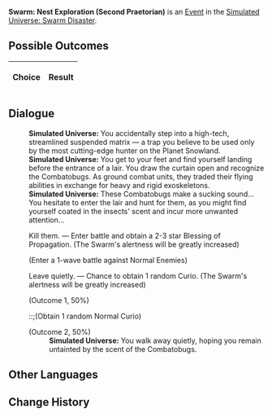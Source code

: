 {{Simulated Universe Event Infobox
|title         = Swarm: Nest Exploration (Second Praetorian)
|image         = Random Event 4.png
|type          =
|domains_su    = <<DOMAINS_SU>>
|domains_ext   = <<DOMAINS_EXT>>
|domains_swarm = <<DOMAINS_SWARM>>
|domains_gng   = <<DOMAINS_GNG>>
|requirements  =
|prev          = {{tx}}
|next          = {{tx}}
|indexRewards  =
|characters    =
}}
'''Swarm: Nest Exploration (Second Praetorian)''' is an [[Simulated Universe/Events|Event]] in the [[Simulated Universe: Swarm Disaster]].

==Possible Outcomes==
{| class="article-table"
!Choice
!Result

|}

<!--
==Gameplay Notes==

-->
==Dialogue==
{{Dialogue Start}}
:'''Simulated Universe:''' You accidentally step into a high-tech, streamlined suspended matrix &mdash; a trap you believe to be used only by the most cutting-edge hunter on the Planet Snowland.
:'''Simulated Universe:''' You get to your feet and find yourself landing before the entrance of a lair. You draw the curtain open and recognize the Combatobugs. As ground combat units, they traded their flying abilities in exchange for heavy and rigid exoskeletons.
:'''Simulated Universe:''' These Combatobugs make a sucking sound... You hesitate to enter the lair and hunt for them, as you might find yourself coated in the insects' scent and incur more unwanted attention...
:{{DIcon|Star}} Kill them. &mdash; Enter battle and obtain a 2-3 star Blessing of Propagation. (The Swarm's alertness will be greatly increased)
:;(Enter a 1-wave battle against Normal Enemies)
:{{DIcon|Star}} Leave quietly. &mdash; Chance to obtain 1 random Curio. (The Swarm's alertness will be greatly increased)
:;(Outcome 1, 50%)
:::;(Obtain 1 random Normal Curio)
:;(Outcome 2, 50%)
::'''Simulated Universe:''' You walk away quietly, hoping you remain untainted by the scent of the Combatobugs.
{{Dialogue End}}

==Other Languages==
{{Other Languages
|zhs   = 虫潮•虫巢探险（二级卫戍）
|zht   = 蟲潮•蟲巢探險（二級衛戍）
|ja    = 虫の潮・虫の巣探険（二級守備）
|ko    = 곤충 파도•곤충집 탐험(2급 경비)
|es    = Enjambre: Exploración del nido (segundo pretoriano)
|fr    = Exploration du nid de l'Essaim (deuxième prétorien)
|ru    = Жужжание: Экспедиция по гнезду (гарнизон ур. 2)
|th    = คลื่นแมลง: สำรวจรังแมลง (กองกำลังระดับ 2)
|vi    = Côn Trùng - Khám Phá Ổ Côn Trùng (Cảnh Vệ Cấp 2)
|de    = Der Schwarm: Nesterkundung (Garnisonsstufe 2)
|id    = Swarm: Eksplorasi Sarang Serangga (Garnisun Tingkat 2)
|pt    = Enxame: Exploração de Ninho (Segundo Pretoriano)
}}

==Change History==
{{Change History|1.0}}
